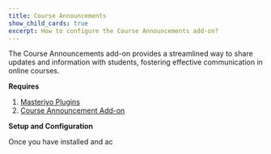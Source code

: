 ```yaml
---
title: Course Announcements
show_child_cards: true
excerpt: How to configure the Course Announcements add-on?
---
```


The Course Announcements add-on provides a streamlined way to share updates and information with students, fostering effective communication in online courses.

**Requires**

1. [Masteriyo Plugins](https://masteriyo.com/pricing/)
2. [Course Announcement Add-on](https://docs.masteriyo.com/getting-started/activate-masteriyo-addons)

**Setup and Configuration**

Once you have installed and ac